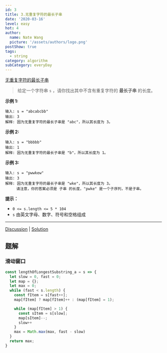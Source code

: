 ```yaml
---
id: 3
title: 3.无重复字符的最长子串
date: '2020-03-16'
level: easy
hot: 4
author:
  name: Nate Wang
  picture: '/assets/authors/logo.png'
postShow: true
tags:
  - string
category: algorithm
subCategory: everyDay
---
```




[无重复字符的最长子串](https://leetcode-cn.com/problems/longest-substring-without-repeating-characters/description/)



> 给定一个字符串 `s` ，请你找出其中不含有重复字符的 **最长子串** 的长度。

**示例 1:**

```
输入: s = "abcabcbb"
输出: 3 
解释: 因为无重复字符的最长子串是 "abc"，所以其长度为 3。
```

**示例 2:**

```
输入: s = "bbbbb"
输出: 1
解释: 因为无重复字符的最长子串是 "b"，所以其长度为 1。
```

**示例 3:**

```
输入: s = "pwwkew"
输出: 3
解释: 因为无重复字符的最长子串是 "wke"，所以其长度为 3。
     请注意，你的答案必须是 子串 的长度，"pwke" 是一个子序列，不是子串。
```

 

**提示：**

- `0 <= s.length <= 5 * 104`
- `s` 由英文字母、数字、符号和空格组成

------

[Discussion](https://leetcode-cn.com/problems/longest-substring-without-repeating-characters/comments/) | [Solution](https://leetcode-cn.com/problems/longest-substring-without-repeating-characters/solution/)

## 题解

### 滑动窗口

```js
const lengthOfLongestSubstring_a = s => {
  let slow = 0, fast = 0;
  let map = {};
  let max = 0;
  while (fast < s.length) {
    const fItem = s[fast++];
    map[fItem] ? map[fItem]++ : (map[fItem] = 1);

    while (map[fItem] > 1) {
      const sItem = s[slow];
      map[sItem]--;
      slow++
    }
    max = Math.max(max, fast - slow)
  }
  return max;
}
```





